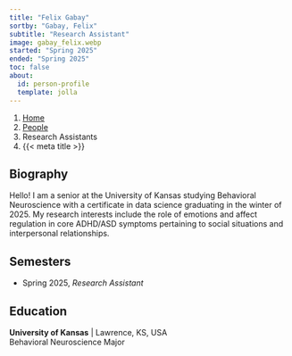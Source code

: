 ---
title: "Felix Gabay"
sortby: "Gabay, Felix"
subtitle: "Research Assistant"
image: gabay_felix.webp
started: "Spring 2025"
ended: "Spring 2025"
toc: false
about:
  id: person-profile
  template: jolla
---

```{=html}
<nav aria-label="breadcrumb">
  <ol class="breadcrumb">
    <li class="breadcrumb-item"><a href="../../index.html">Home</a></li>
    <li class="breadcrumb-item"><a href="../../people.html">People</a></li>
    <li class="breadcrumb-item active">Research Assistants</li>
    <li class="breadcrumb-item active" aria-current="page">{{< meta title >}}</li>
  </ol>
</nav>
```

:::{#person-profile}
## Biography
Hello! I am a senior at the University of Kansas studying Behavioral Neuroscience with a certificate in data science graduating in the winter of 2025. My research interests include the role of emotions and affect regulation in core ADHD/ASD symptoms pertaining to social situations and interpersonal relationships.

## Semesters

- Spring 2025, *Research Assistant*

## Education

**University of Kansas** | Lawrence, KS, USA<br />
Behavioral Neuroscience Major
:::
